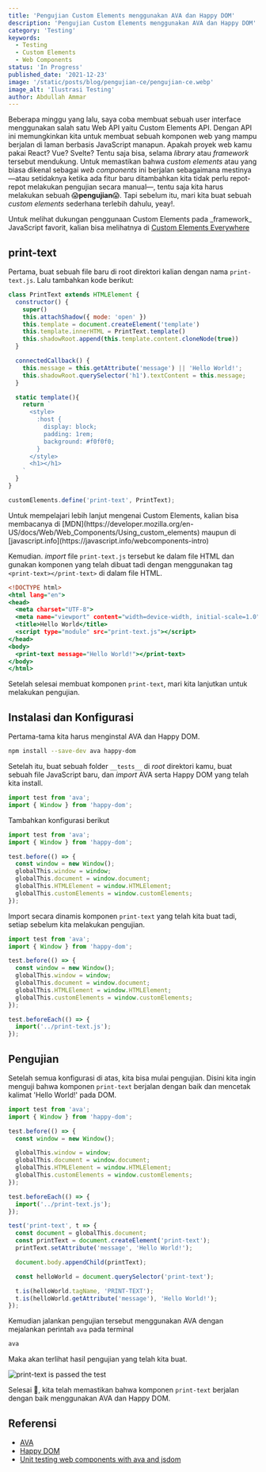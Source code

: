 ```yaml
---
title: 'Pengujian Custom Elements menggunakan AVA dan Happy DOM'
description: 'Pengujian Custom Elements menggunakan AVA dan Happy DOM'
category: 'Testing'
keywords:
  - Testing
  - Custom Elements
  - Web Components
status: 'In Progress'
published_date: '2021-12-23'
image: '/static/posts/blog/pengujian-ce/pengujian-ce.webp'
image_alt: 'Ilustrasi Testing'
author: Abdullah Ammar
---
```



Beberapa minggu yang lalu, saya coba membuat sebuah user interface menggunakan salah satu Web API
yaitu Custom Elements API. Dengan API ini memungkinkan kita untuk membuat sebuah komponen web yang
mampu berjalan di laman berbasis JavaScript manapun. Apakah proyek web kamu pakai React? Vue?
Svelte? Tentu saja bisa, selama _library_ atau _framework_ tersebut mendukung. Untuk memastikan
bahwa _custom elements_ atau yang biasa dikenal sebagai _web components_ ini berjalan sebagaimana
mestinya—atau setidaknya ketika ada fitur baru ditambahkan kita tidak perlu repot-repot melakukan
pengujian secara manual—, tentu saja kita harus melakukan sebuah 😱**pengujian**😱. Tapi sebelum
itu, mari kita buat sebuah _custom elements_ sederhana terlebih dahulu, yeay!.

<Callout>
  Untuk melihat dukungan penggunaan Custom Elements pada _framework_ JavaScript favorit, kalian bisa
  melihatnya di
  <a href="https://custom-elements-everywhere.com/" target="_blank">
    Custom Elements Everywhere
  </a>
</Callout>

## print-text

Pertama, buat sebuah file baru di root direktori kalian dengan nama `print-text.js`. Lalu tambahkan
kode berikut:

```js:print-text.js
class PrintText extends HTMLElement {
  constructor() {
    super()
    this.attachShadow({ mode: 'open' })
    this.template = document.createElement('template')
    this.template.innerHTML = PrintText.template()
    this.shadowRoot.append(this.template.content.cloneNode(true))
  }

  connectedCallback() {
    this.message = this.getAttribute('message') || 'Hello World!';
    this.shadowRoot.querySelector('h1').textContent = this.message;
  }

  static template(){
    return `
      <style>
        :host {
          display: block;
          padding: 1rem;
          background: #f0f0f0;
        }
      </style>
      <h1></h1>
    `
  }
}

customElements.define('print-text', PrintText);
```

<Callout>
  Untuk mempelajari lebih lanjut mengenai Custom Elements, kalian bisa membacanya di
  [MDN](https://developer.mozilla.org/en-US/docs/Web/Web_Components/Using_custom_elements) maupun di
  [javascript.info](https://javascript.info/webcomponents-intro)
</Callout>

Kemudian. _import_ file `print-text.js` tersebut ke dalam file HTML dan gunakan komponen yang telah
dibuat tadi dengan menggunakan tag `<print-text></print-text>` di dalam file HTML.

```html:index.html {7,10}
<!DOCTYPE html>
<html lang="en">
<head>
  <meta charset="UTF-8">
  <meta name="viewport" content="width=device-width, initial-scale=1.0">
  <title>Hello World</title>
  <script type="module" src="print-text.js"></script>
</head>
<body>
  <print-text message="Hello World!"></print-text>
</body>
</html>
```

Setelah selesai membuat komponen `print-text`, mari kita lanjutkan untuk melakukan pengujian.

## Instalasi dan Konfigurasi

Pertama-tama kita harus menginstal AVA dan Happy DOM.

```bash
npm install --save-dev ava happy-dom
```

Setelah itu, buat sebuah folder `__tests__` di _root_ direktori kamu, buat sebuah file JavaScript
baru, dan _import_ AVA serta Happy DOM yang telah kita install.

```js:print-text.js
import test from 'ava';
import { Window } from 'happy-dom';
```

Tambahkan konfigurasi berikut

```js:print-text.js {4-10}
import test from 'ava';
import { Window } from 'happy-dom';

test.before(() => {
  const window = new Window();
  globalThis.window = window;
  globalThis.document = window.document;
  globalThis.HTMLElement = window.HTMLElement;
  globalThis.customElements = window.customElements;
});
```

Import secara dinamis komponen `print-text` yang telah kita buat tadi, setiap sebelum kita melakukan
pengujian.

```js:print-text.js {12-14}
import test from 'ava';
import { Window } from 'happy-dom';

test.before(() => {
  const window = new Window();
  globalThis.window = window;
  globalThis.document = window.document;
  globalThis.HTMLElement = window.HTMLElement;
  globalThis.customElements = window.customElements;
});

test.beforeEach(() => {
  import('../print-text.js');
});
```

## Pengujian

Setelah semua konfigurasi di atas, kita bisa mulai pengujian. Disini kita ingin menguji bahwa
komponen `print-text` berjalan dengan baik dan mencetak kalimat 'Hello World!' pada DOM.

```js:print-text.js {17-28}
import test from 'ava';
import { Window } from 'happy-dom';

test.before(() => {
  const window = new Window();

  globalThis.window = window;
  globalThis.document = window.document;
  globalThis.HTMLElement = window.HTMLElement;
  globalThis.customElements = window.customElements;
});

test.beforeEach(() => {
  import('../print-text.js');
});

test('print-text', t => {
  const document = globalThis.document;
  const printText = document.createElement('print-text');
  printText.setAttribute('message', 'Hello World!');

  document.body.appendChild(printText);

  const helloWorld = document.querySelector('print-text');

  t.is(helloWorld.tagName, 'PRINT-TEXT');
  t.is(helloWorld.getAttribute('message'), 'Hello World!');
});
```

Kemudian jalankan pengujian tersebut menggunakan AVA dengan mejalankan perintah `ava` pada terminal

```bash
ava
```

Maka akan terlihat hasil pengujian yang telah kita buat.

![print-text is passed the test](/static/posts/blog/pengujian-ce/test-passed.webp)

Selesai 🎉, kita telah memastikan bahwa komponen `print-text` berjalan dengan baik menggunakan AVA
dan Happy DOM.

## Referensi

- [AVA](https://github.com/avajs/ava)
- [Happy DOM](https://github.com/capricorn86/happy-dom/tree/master/packages/happy-dom)
- [Unit testing web components with ava and jsdom](https://dev.to/ficusjs/unit-testing-web-components-with-ava-and-jsdom-2ofp)
